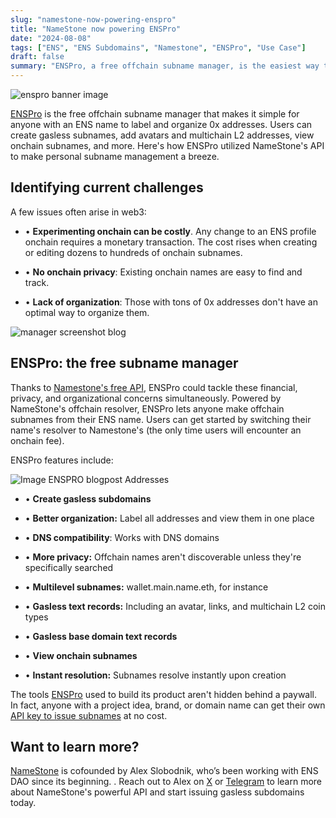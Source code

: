 ```yaml
---
slug: "namestone-now-powering-enspro"
title: "NameStone now powering ENSPro"
date: "2024-08-08"
tags: ["ENS", "ENS Subdomains", "Namestone", "ENSPro", "Use Case"]
draft: false
summary: "ENSPro, a free offchain subname manager, is the easiest way to add subdomains to any ENS name. Here's how ENSPro utilized NameStone's API to make personal subname management a breeze."
---
```


![enspro banner image](https://imagedelivery.net/UJ5oN2ajUBrk2SVxlns2Aw/1b98ff62-0eda-46aa-67b7-2ea6498ebf00/highres)

[ENSPro](https://enspro.xyz) is the free offchain subname manager that makes it simple for anyone with an ENS name to label and organize 0x addresses. Users can create gasless subnames, add avatars and multichain L2 addresses, view onchain subnames, and more. Here's how ENSPro utilized NameStone's API to make personal subname management a breeze.

## Identifying current challenges

A few issues often arise in web3:

- • **Experimenting onchain can be costly**. Any change to an ENS profile onchain requires a monetary transaction. The cost rises when creating or editing dozens to hundreds of onchain subnames.

- • **No onchain privacy**: Existing onchain names are easy to find and track.

- • **Lack of organization**: Those with tons of 0x addresses don't have an optimal way to organize them.

![manager screenshot blog](https://imagedelivery.net/UJ5oN2ajUBrk2SVxlns2Aw/a622ef49-2711-459d-7cc6-b5a5ef3e4f00/highres)

## ENSPro: the free subname manager

Thanks to [Namestone's free API](https://namestone.xyz/try-namestone), ENSPro could tackle these financial, privacy, and organizational concerns simultaneously. Powered by NameStone's offchain resolver, ENSPro lets anyone make offchain subnames from their ENS name. Users can get started by switching their name's resolver to Namestone's (the only time users will encounter an onchain fee).

ENSPro features include:

![Image ENSPRO blogpost Addresses](https://imagedelivery.net/UJ5oN2ajUBrk2SVxlns2Aw/e2410ee4-5286-4af5-94bf-a5e4ce12ad00/highres)

- • **Create gasless subdomains**

- • **Better organization:** Label all addresses and view them in one place

- • **DNS compatibility**: Works with DNS domains

- • **More privacy:** Offchain names aren't discoverable unless they're specifically searched

- • **Multilevel subnames:** wallet.main.name.eth, for instance

- • **Gasless text records:** Including an avatar, links, and multichain L2 coin types

- • **Gasless base domain text records**

- • **View onchain subnames**

- • **Instant resolution:** Subnames resolve instantly upon creation

The tools [ENSPro](https://enspro.xyz/) used to build its product aren't hidden behind a paywall. In fact, anyone with a project idea, brand, or domain name can get their own [API key to issue subnames](https://namestone.xyz/try-namestone) at no cost.

## Want to learn more?

[NameStone](https://namestone.xyz/) is cofounded by Alex Slobodnik, who’s been working with ENS DAO since its beginning. . Reach out to Alex on [X](https://x.com/AlexSlobodnik) or [Telegram](https://t.me/superslobo) to learn more about NameStone's powerful API and start issuing gasless subdomains today.
